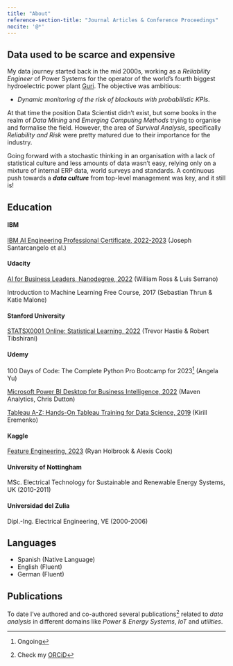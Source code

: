 ```yaml
---
title: "About"
reference-section-title: "Journal Articles & Conference Proceedings"
nocite: '@*'
---
```


## Data used to be scarce and expensive

My data journey started back in the mid 2000s, working as a *Reliability Engineer* of Power Systems for the operator of the world's fourth biggest hydroelectric power plant [Guri](https://www.power-technology.com/features/feature-the-10-biggest-hydroelectric-power-plants-in-the-world/){target="_blank"}. The objective was ambitious:

-   *Dynamic monitoring of the risk of blackouts with probabilistic KPIs.*

At that time the position Data Scientist didn't exist, but some books in the realm of *Data Mining* and *Emerging Computing Methods* trying to organise and formalise the field. However, the area of *Survival Analysis*, specifically *Reliability and Risk* were pretty matured due to their importance for the industry.

Going forward with a stochastic thinking in an organisation with a lack of statistical culture and less amounts of data wasn't easy, relying only on a mixture of internal ERP data, world surveys and standards. A continuous push towards a ***data culture*** from top-level management was key, and it still is!

## Education

#### IBM

[IBM AI Engineering Professional Certificate, 2022-2023](https://www.coursera.org/account/accomplishments/specialization/certificate/6FLUFKVGSAST){target="_blank"} (Joseph Santarcangelo et al.)

#### Udacity

[AI for Business Leaders, Nanodegree, 2022](https://graduation.udacity.com/confirm/CAD3ZG3C){target="_blank"} (William Ross & Luis Serrano)

Introduction to Machine Learning Free Course, 2017 (Sebastian Thrun & Katie Malone)

#### Stanford University

[STATSX0001 Online: Statistical Learning, 2022](https://courses.edx.org/certificates/82d8c63898494b70b9da2edb345746a1){target="_blank"} (Trevor Hastie & Robert Tibshirani)

#### Udemy

100 Days of Code: The Complete Python Pro Bootcamp for 2023[^1] (Angela Yu)

[^1]: Ongoing

[Microsoft Power BI Desktop for Business Intelligence, 2022](https://www.udemy.com/certificate/UC-a6044754-ea60-4d78-9fc9-af19e82d298a/){target="_blank"} (Maven Analytics, Chris Dutton)

[Tableau A-Z: Hands-On Tableau Training for Data Science, 2019](https://www.udemy.com/certificate/UC-QBR0V6J7/){target="_blank"} (Kirill Eremenko)

#### Kaggle

[Feature Engineering, 2023](https://www.kaggle.com/learn/certification/jorgethomasm/feature-engineering){target="_blank"} (Ryan Holbrook & Alexis Cook)

#### University of Nottingham

MSc. Electrical Technology for Sustainable and Renewable Energy Systems, UK (2010-2011)

#### Universidad del Zulia

Dipl.-Ing. Electrical Engineering, VE (2000-2006)

## Languages

-   Spanish (Native Language)
-   English (Fluent)
-   German (Fluent)

## Publications

To date I've authored and co-authored several publications[^2] related to *data analysis* in different domains like *Power & Energy Systems*, *IoT* and *utilities*.

[^2]: Check my [ORCiD](https://orcid.org/0000-0001-8844-8421){target="_blank"}